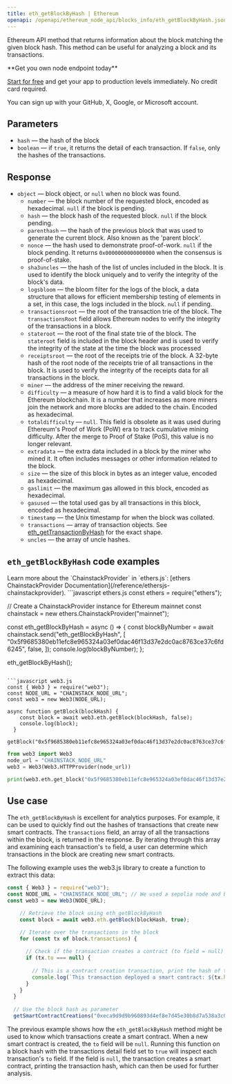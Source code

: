 ```yaml
---
title: eth_getBlockByHash | Ethereum
openapi: /openapi/ethereum_node_api/blocks_info/eth_getBlockByHash.json POST /0a9d79d93fb2f4a4b1e04695da2b77a7
---
```


Ethereum API method that returns information about the block matching the given block hash. This method can be useful for analyzing a block and its transactions.

<Check>
**Get you own node endpoint today**

[Start for free](https://console.chainstack.com/) and get your app to production levels immediately. No credit card required.

You can sign up with your GitHub, X, Google, or Microsoft account.
</Check>


## Parameters

* `hash` — the hash of the block
* `boolean` — if `true`, it returns the detail of each transaction. If `false`, only the hashes of the transactions.

## Response

* `object` — block object, or `null` when no block was found.
  + `number` — the block number of the requested block, encoded as hexadecimal. `null` if the block is pending.
  + `hash` — the block hash of the requested block. `null` if the block pending.
  + `parenthash` — the hash of the previous block that was used to generate the current block. Also known as the 'parent block'.
  + `nonce` — the hash used to demonstrate proof-of-work. `null` if the block pending. It returns `0x0000000000000000` when the consensus is proof-of-stake.
  + `sha3uncles` — the hash of the list of uncles included in the block. It is used to identify the block uniquely and to verify the integrity of the block's data.
  + `logsbloom` — the bloom filter for the logs of the block, a data structure that allows for efficient membership testing of elements in a set, in this case, the logs included in the block. `null` if pending.
  + `transactionsroot` — the root of the transaction trie of the block. The `transactionsRoot` field allows Ethereum nodes to verify the integrity of the transactions in a block.
  + `stateroot` — the root of the final state trie of the block. The `stateroot` field is included in the block header and is used to verify the integrity of the state at the time the block was processed
  + `receiptsroot` — the root of the receipts trie of the block. A 32-byte hash of the root node of the receipts trie of all transactions in the block. It is used to verify the integrity of the receipts data for all transactions in the block.
  + `miner` — the address of the miner receiving the reward.
  + `difficulty` — a measure of how hard it is to find a valid block for the Ethereum blockchain. It is a number that increases as more miners join the network and more blocks are added to the chain. Encoded as hexadecimal.
  + `totaldifficulty` — `null`. This field is obsolete as it was used during Ethereum's Proof of Work (PoW) era to track cumulative mining difficulty. After the merge to Proof of Stake (PoS), this value is no longer relevant.
  + `extradata` — the extra data included in a block by the miner who mined it. It often includes messages or other information related to the block.
  + `size` — the size of this block in bytes as an integer value, encoded as hexadecimal.
  + `gaslimit` — the maximum gas allowed in this block, encoded as hexadecimal.
  + `gasused` — the total used gas by all transactions in this block, encoded as hexadecimal.
  + `timestamp` — the Unix timestamp for when the block was collated.
  + `transactions` — array of transaction objects. See [eth\_getTransactionByHash](/reference/ethereum-gettransactionbyhash) for the exact shape.
  + `uncles` — the array of uncle hashes.

## `eth_getBlockByHash` code examples

  
<Note>
Learn more about the `ChainstackProvider` in `ethers.js`: [ethers ChainstackProvider Documentation](/reference/ethersjs-chainstackprovider).
</Note>

<CodeGroup>
```javascript ethers.js
const ethers = require("ethers");

// Create a ChainstackProvider instance for Ethereum mainnet
const chainstack = new ethers.ChainstackProvider("mainnet");

const eth_getBlockByHash = async () => {
  const blockByNumber = await chainstack.send("eth_getBlockByHash", [
    "0x5f9685380eb11efc8e965324a03ef0dac46f13d37e2dc0ac8763ce37c6fd6245",
    false,
  ]);
  console.log(blockByNumber);
};

eth_getBlockByHash();
```

```javascript web3.js
const { Web3 } = require("web3");
const NODE_URL = "CHAINSTACK_NODE_URL";
const web3 = new Web3(NODE_URL);

async function getBlock(blockHash) {
    const block = await web3.eth.getBlock(blockHash, false);
    console.log(block);
  }
  
getBlock("0x5f9685380eb11efc8e965324a03ef0dac46f13d37e2dc0ac8763ce37c6fd6245")
```

```python web3.py
from web3 import Web3
node_url = "CHAINSTACK_NODE_URL"
web3 = Web3(Web3.HTTPProvider(node_url))

print(web3.eth.get_block("0x5f9685380eb11efc8e965324a03ef0dac46f13d37e2dc0ac8763ce37c6fd6245", False))
```
</CodeGroup>


## Use case

The `eth_getBlockByHash` is excellent for analytics purposes. For example, it can be used to quickly find out the hashes of transactions that create new smart contracts. The `transactions` field, an array of all the transactions within the block, is returned in the response. By iterating through this array and examining each transaction's `to` field, a user can determine which transactions in the block are creating new smart contracts.

The following example uses the web3.js library to create a function to extract this data:

```javascript web3.js
const { Web3 } = require("web3");
const NODE_URL = "CHAINSTACK_NODE_URL"; // We used a sepolia node and block hash for this example
const web3 = new Web3(NODE_URL);

    // Retrieve the block using eth_getBlockByHash
    const block = await web3.eth.getBlock(blockHash, true);

    // Iterate over the transactions in the block
    for (const tx of block.transactions) {
      
      // Check if the transaction creates a contract (to field = null)
      if (tx.to === null) {
        
        // This is a contract creation transaction, print the hash of that transaction
        console.log(`This transaction deployed a smart contract: ${tx.hash}`);
      }
    }
  }
  
  // Use the block hash as parameter
  getSmartContractCreations("0xeca9d9d9b960893d4ef8e7d45e30b8d7a538a3c041a41da3c66c2e438b445940");
```

The previous example shows how the `eth_getBlockByHash` method might be used to know which transactions create a smart contract. When a new smart contract is created, the `to` field will be `null`. Running this function on a block hash with the transactions detail field set to `true` will inspect each transaction's `to` field. If the field is `null`, the transaction creates a smart contract, printing the transaction hash, which can then be used for further analysis.
